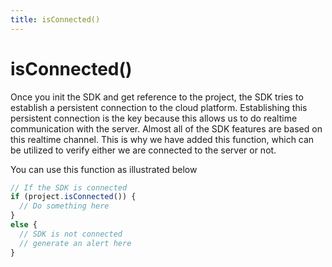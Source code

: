 ```yaml
---
title: isConnected()
---
```


# isConnected()

Once you init the SDK and get reference to the project, the SDK tries to establish a persistent connection to the cloud platform. Establishing this persistent connection is the key because this allows us to do realtime communication with the server. Almost all of the SDK features are based on this realtime channel. This is why we have added this function, which can be utilized to verify either we are connected to the server or not.

You can use this function as illustrated below

```js
// If the SDK is connected
if (project.isConnected()) {
  // Do something here 
}
else {
  // SDK is not connected
  // generate an alert here 
}
```